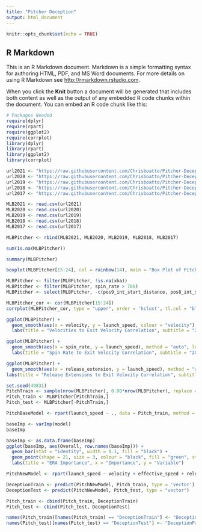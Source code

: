 ```yaml
---
title: "Pitcher Deception"
output: html_document
---
```


```r
knitr::opts_chunk$set(echo = TRUE)
```

## R Markdown

This is an R Markdown document. Markdown is a simple formatting syntax for authoring HTML, PDF, and MS Word documents. For more details on using R Markdown see <http://rmarkdown.rstudio.com>.

When you click the **Knit** button a document will be generated that includes both content as well as the output of any embedded R code chunks within the document. You can embed an R code chunk like this:

```r
# Packages Needed
require(dplyr)
require(rpart)
require(ggplot2)
require(corrplot)
library(dplyr)
library(rpart)
library(ggplot2)
library(corrplot)
```

```r
url2021 <- "https://raw.githubusercontent.com/Chrisboatto/Pitcher-Deception/main/2021_MLB.csv"
url2020 <- "https://raw.githubusercontent.com/Chrisboatto/Pitcher-Deception/main/2020_MLB.csv"
url2019 <- "https://raw.githubusercontent.com/Chrisboatto/Pitcher-Deception/main/2019_MLB.csv"
url2018 <- "https://raw.githubusercontent.com/Chrisboatto/Pitcher-Deception/main/2018_MLB.csv"
url2017 <- "https://raw.githubusercontent.com/Chrisboatto/Pitcher-Deception/main/2017_MLB.csv"
```

```r
MLB2021 <- read.csv(url2021)
MLB2020 <- read.csv(url2020)
MLB2019 <- read.csv(url2019)
MLB2018 <- read.csv(url2018)
MLB2017 <- read.csv(url2017)
```

```r
MLBPitcher <- rbind(MLB2021, MLB2020, MLB2019, MLB2018, MLB2017)
```

```r
sum(is.na(MLBPitcher))
```

```r
summary(MLBPitcher)
```

```r
boxplot(MLBPitcher[15:24], col = rainbow(14), main = "Box Plot of Pitcher Metrics", xlab = "Categories", ylab = "Scores")
```

```r
MLBPitcher <- filter(MLBPitcher, !is.na(xba))
MLBPitcher <- filter(MLBPitcher, spin_rate > 700)
MLBPitcher <- select(MLBPitcher, -c(pos9_int_start_distance, pos8_int_start_distance, pos7_int_start_distance, pos6_int_start_distance, pos5_int_start_distance, pos4_int_start_distance, pos3_int_start_distance))
```

```r
MLBPitcher_cor <- cor(MLBPitcher[15:24])
corrplot(MLBPitcher_cor, type = "upper", order = 'hclust', tl.col = "blue")
```

```r
ggplot(MLBPitcher) +
  geom_smooth(aes(x = velocity, y = launch_speed, colour = "velocity"), method = "auto", level = 0.9) +   geom_smooth(aes(x = effective_speed, y = launch_speed, colour = "effective velocity"), method = "auto", level = 0.9) +
  labs(title = "Velocities to Exit Velocity Correlation", subtitle = "2017 - 2021 MLB Seasons", x = "Velocities", y = "Exit Velocity", colour = "Velocities")
```

```r
ggplot(MLBPitcher) +
  geom_smooth(aes(x = spin_rate, y = launch_speed), method = "auto", level = 0.9, colour = "purple") +
  labs(title = "Spin Rate to Exit Velocity Correlation", subtitle = "2017 - 2021 MLB Seasons", x = "Spin Rate", y = "Exit Velocity")
```

```r
ggplot(MLBPitcher) +
  geom_smooth(aes(x = release_extension, y = launch_speed), method = "auto", level = 0.9, colour = "Orange")
labs(title = "Release Extensions to Exit Velocity Correlation", subtitle = "2017 - 2021 MLB Seasons", x = "Release Extension", y = "Exit Velocity")
```

```r
set.seed(49831)
PitchTrain <- sample(nrow(MLBPitcher), 0.80*nrow(MLBPitcher), replace = FALSE)
Pitch_train <- MLBPitcher[PitchTrain,]
Pitch_test <- MLBPitcher[-PitchTrain,]
```

```r
PitchBaseModel <- rpart(launch_speed ~ ., data = Pitch_train, method = 'class')
```

```r
baseImp <- varImp(model)
baseImp

baseImp <- as.data.frame(baseImp)
ggplot(baseImp, aes(Overall, row.names(baseImp))) + 
  geom_bar(stat = "identity", width = 0.1, fill = "black") + 
  geom_point(shape = 21, size = 3, colour = "black", fill = "green", stroke = 2) + 
  labs(title = "ERA Importance", x = "Importance", y = "Variable")
```

```r
PitchNewModel <- rpart(launch_speed ~ velocity + effective_speed + release_extension + spin_rate, data = Pitch_train, method = 'class')
```

```r
DeceptionTrain <- predict(PitchNewModel, Pitch_train, type = 'vector')
DeceptionTest <- predict(PitchNewModel, Pitch_test, type = "vector")
```

```r
Pitch_train <- cbind(Pitch_train, DeceptionTrain)
Pitch_test <- cbind(Pitch_test, DeceptionTest)
```

```r
names(Pitch_train)[names(Pitch_train) == "DeceptionTrain"] <- "DeceptionPred"
names(Pitch_test)[names(Pitch_test) == "DeceptionTest"] <- "DeceptionPred"
```

